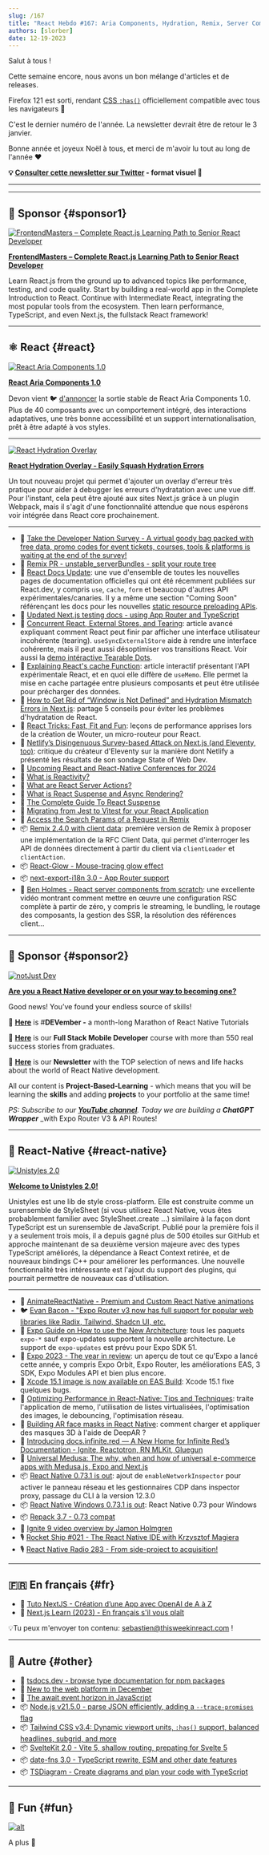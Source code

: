 ```yaml
---
slug: /167
title: "React Hebdo #167: Aria Components, Hydration, Remix, Server Components, useSyncExternalStore, cache, perf, Glow, Unistyles, Expo, Tailwind, date-fns..."
authors: [slorber]
date: 12-19-2023
---
```


Salut à tous !

Cette semaine encore, nous avons un bon mélange d'articles et de releases.

Firefox 121 est sorti, rendant [CSS `:has()`](https://twitter.com/stefanjudis/status/1737366970566053927) officiellement compatible avec tous les navigateurs 🥲

C'est le dernier numéro de l'année. La newsletter devrait être de retour le 3 janvier.

Bonne année et joyeux Noël à tous, et merci de m'avoir lu tout au long de l'année ❤️️

<!-- truncate -->

**💡 [Consulter cette newsletter sur Twitter](https://slo.im/thread) - format visuel 🎨**

---


<Support />

---

## 💸 Sponsor {#sponsor1}

[![FrontendMasters – Complete React.js Learning Path to Senior React Developer](/emails/issues/158/frontendmasters.jpg)](https://frontendmasters.com/learn/react/?utm_source=newsletter&utm_medium=thisweekinreact&utm_campaign=reactpath)

**[FrontendMasters – Complete React.js Learning Path to Senior React Developer](https://frontendmasters.com/learn/react/?utm_source=newsletter&utm_medium=thisweekinreact&utm_campaign=reactpath)**

Learn React.js from the ground up to advanced topics like performance, testing, and code quality. Start by building a real-world app in the Complete Introduction to React. Continue with Intermediate React, integrating the most popular tools from the ecosystem. Then learn performance, TypeScript, and even Next.js, the fullstack React framework!

---

## ⚛️ React {#react}

[![**React Aria Components 1.0**](/emails/issues/167/reactaria.jpg)](https://react-spectrum.adobe.com/releases/2023-12-20.html)

[**React Aria Components 1.0**](https://react-spectrum.adobe.com/releases/2023-12-20.html)

Devon vient 🐦 [d'annoncer](https://twitter.com/devongovett/status/1737516074663362843) la sortie stable de React Aria Components 1.0. Plus de 40 composants avec un comportement intégré, des interactions adaptatives, une très bonne accessibilité et un support internationalisation, prêt à être adapté à vos styles.

---

[![**React Hydration Overlay**](/emails/issues/167/hydration.jpg)](https://www.builder.io/blog/announcing-react-hydration-overlay)

[**React Hydration Overlay - Easily Squash Hydration Errors**](https://www.builder.io/blog/announcing-react-hydration-overlay)

Un tout nouveau projet qui permet d'ajouter un overlay d'erreur très pratique pour aider à debugger les erreurs d'hydratation avec une vue diff. Pour l'instant, cela peut être ajouté aux sites Next.js grâce à un plugin Webpack, mais il s'agit d'une fonctionnalité attendue que nous espérons voir intégrée dans React core prochainement.

---

- 💸 [Take the Developer Nation Survey - A virtual goody bag packed with free data, promo codes for event tickets, courses, tools & platforms is waiting at the end of the survey!](https://developereconomics.net/?member_id=thisweekinreact&utm_medium=nl_ad3)
- 👀 [Remix PR - unstable_serverBundles - split your route tree](https://github.com/remix-run/remix/pull/8332)
- 📖 [React Docs Update](https://github.com/reactwg/server-components/discussions/7): une vue d'ensemble de toutes les nouvelles pages de documentation officielles qui ont été récemment publiées sur React.dev, y compris `use`, `cache`, `form` et beaucoup d'autres API expérimentales/canaries. Il y a même une section "Coming Soon" référençant les docs pour les nouvelles [static resource preloading APIs](https://github.com/reactjs/react.dev/pull/6459).
- 📖 [Updated Next.js testing docs - using App Router and TypeScript](https://nextjs.org/docs/app/building-your-application/testing)
- 📜 [Concurrent React, External Stores, and Tearing](https://interbolt.org/blog/react-ui-tearing/): article avancé expliquant comment React peut finir par afficher une interface utilisateur incohérente (tearing). `useSyncExternalStore` aide à rendre une interface cohérente, mais il peut aussi désoptimiser vos transitions React. Voir aussi la [demo intéractive Tearable Dots](https://tearabledots.com/).
- 📜 [Explaining React's cache Function](https://unicorn-utterances.com/posts/explaining-reacts-cache-function): article interactif présentant l'API expérimentale React, et en quoi elle diffère de `useMemo`. Elle permet la mise en cache partagée entre plusieurs composants et peut être utilisée pour précharger des données.
- 📜 [How to Get Rid of “Window is Not Defined” and Hydration Mismatch Errors in Next.js](https://medium.com/@eric.burel/how-to-get-rid-of-window-is-not-defined-and-hydration-mismatch-errors-in-next-js-567cc51b4a17): partage 5 conseils pour éviter les problèmes d'hydratation de React.
- 📜 [React Tricks: Fast, Fit and Fun](https://molefrog.com/notes/react-tricks): leçons de performance apprises lors de la création de Wouter, un micro-routeur pour React.
- 📜 [Netlify’s Disingenuous Survey-based Attack on Next.js (and Eleventy, too)](https://www.zachleat.com/web/netlify-and-nextjs/): critique du créateur d'Eleventy sur la manière dont Netlify a présenté les résultats de son sondage State of Web Dev.
- 📜 [Upcoming React and React-Native Conferences for 2024](https://thoughtbot.com/blog/upcoming-react-and-react-native-conferences-for-2024)
- 📜 [What is Reactivity?](https://unicorn-utterances.com/posts/what-is-reactivity)
- 📜 [What are React Server Actions?](https://unicorn-utterances.com/posts/what-are-react-server-actions)
- 📜 [What is React Suspense and Async Rendering?](https://unicorn-utterances.com/posts/what-is-react-suspense-and-async-rendering)
- 📜 [The Complete Guide To React Suspense](https://www.debugbear.com/blog/guide-to-react-suspense)
- 📜 [Migrating from Jest to Vitest for your React Application](https://dev.to/opensauced/migrating-from-jest-to-vitest-for-your-react-application-1b75)
- 📜 [Access the Search Params of a Request in Remix](https://sergiodxa.com/tutorials/access-the-search-params-of-a-request-in-remix)
- 📦 [Remix 2.4.0 with client data](https://github.com/remix-run/remix/blob/main/CHANGELOG.md#v240): première version de Remix à proposer une implémentation de la RFC Client Data, qui permet d'interroger les API de données directement à partir du client via `clientLoader` et `clientAction`.
- 📦 [React-Glow - Mouse-tracing glow effect](https://github.com/codaworks/react-glow)
- 📦 [next-export-i18n 3.0 - App Router support](https://github.com/martinkr/next-export-i18n)
- 🎥 [Ben Holmes - React server components from scratch](https://www.youtube.com/watch?v=MaebEqhZR84): une excellente vidéo montrant comment mettre en œuvre une configuration RSC complète à partir de zéro, y compris le streaming, le bundling, le routage des composants, la gestion des SSR, la résolution des références client...

<SubscribeFormEmbed placement="middle" />

---

## 💸 Sponsor {#sponsor2}

[![notJust Dev](/emails/issues/167/notjustdev.jpg)](https://www.youtube.com/@notjustdev/live?sub_confirmation=1)

**[Are you a React Native developer or on your way to becoming one?](https://www.youtube.com/@notjustdev/live?sub_confirmation=1)**

Good news! You’ve found your endless source of skills!

🎄 [**Here**](https://www.youtube.com/watch?v=bIQII7gTXDE&list=PLY3ncAV1dSVA9ltOEMgzT8ZTZiccpOUkX) is #**DEVember -** a month-long Marathon of React Native Tutorials

🚀 [**Here**](https://academy.notjust.dev/?utm_source=newsletter&utm_medium=Course&utm_campaign=thisweekinreact#section-1687709246499) is our **Full Stack Mobile Developer** course with more than 550 real success stories from graduates.

💌 [**Here**](https://assets.notjust.dev/profile?utm_source=newsletter&utm_medium=OurNewsletter&utm_campaign=thisweekinreact) is our **Newsletter** with the TOP selection of news and life hacks about the world of React Native development.

All our content is **Project-Based-Learning** - which means that you will be learning the **skills** and adding **projects** to your portfolio at the same time!

_PS: Subscribe to our_ [**_YouTube channel_**](https://www.youtube.com/@notjustdev/live?sub_confirmation=1)_. Today we are building a_ **_ChatGPT Wrapper_** \_with Expo Router V3 & API Routes!

---

## 📱 React-Native {#react-native}

[![Unistyles 2.0](/emails/issues/167/unistyles20.jpg)](https://www.youtube.com/@notjustdev/live?sub_confirmation=1)

[**Welcome to Unistyles 2.0!**](https://www.reactnativecrossroads.com/posts/unistyles-2-preview)

Unistyles est une lib de style cross-platform. Elle est construite comme un surensemble de StyleSheet (si vous utilisez React Native, vous êtes probablement familier avec StyleSheet.create ...) similaire à la façon dont TypeScript est un surensemble de JavaScript. Publié pour la première fois il y a seulement trois mois, il a depuis gagné plus de 500 étoiles sur GitHub et approche maintenant de sa deuxième version majeure avec des types TypeScript améliorés, la dépendance à React Context retirée, et de nouveaux bindings C++ pour améliorer les performances. Une nouvelle fonctionnalité très intéressante est l'ajout du support des plugins, qui pourrait permettre de nouveaux cas d'utilisation.

---

- 💸 [AnimateReactNative - Premium and Custom React Native animations](https://www.animatereactnative.com/?utm_source=thisweekinreact.com)
- 🐦 [Evan Bacon - "Expo Router v3 now has full support for popular web libraries like Radix, Tailwind, Shadcn UI, etc.](https://twitter.com/Baconbrix/status/1735011941431595149)
- 📖 [Expo Guide on How to use the New Architecture](https://docs.expo.dev/guides/new-architecture/): tous les paquets `expo-*` sauf expo-updates supportent la nouvelle architecture. Le support de `expo-updates` est prévu pour Expo SDK 51.
- 📜 [Expo 2023 - The year in review](https://expo.dev/changelog/2023/12-20-2023-year-in-review): un aperçu de tout ce qu'Expo a lancé cette année, y compris Expo Orbit, Expo Router, les améliorations EAS, 3 SDK, Expo Modules API et bien plus encore.
- 📜 [Xcode 15.1 image is now available on EAS Build](https://expo.dev/changelog/2023/12-19-eas-build-xcode-15.1-image): Xcode 15.1 fixe quelques bugs.
- 📜 [Optimizing Performance in React-Native: Tips and Techniques](https://thoughtbot.com/blog/optimizing-performance-in-react-native-tips-and-techniques): traite l'application de memo, l'utilisation de listes virtualisées, l'optimisation des images, le debouncing, l'optimisation réseau.
- 📜 [Building AR face masks in React Native](https://blog.logrocket.com/building-ar-face-masks-react-native/): comment charger et appliquer des masques 3D à l'aide de DeepAR ?
- 📜 [Introducing docs.infinite.red — A New Home for Infinite Red’s Documentation - Ignite, Reactotron, RN MLKit, Gluegun](https://shift.infinite.red/introducing-docs-infinite-red-a-new-home-for-infinite-reds-documentation-6f4b25f7a1a4)
- 📜 [Universal Medusa: The why, when and how of universal e-commerce apps with Medusa.js, Expo and Next.js](https://bidah.hashnode.dev/universal-medusa-the-why-when-and-how-of-universal-e-commerce-apps-with-medusajs-expo-and-nextjs)
- 📦 [React Native 0.73.1 is out](https://github.com/facebook/react-native/releases/tag/v0.73.1): ajout de `enableNetworkInspector` pour activer le panneau réseau et les gestionnaires CDP dans inspector proxy, passage du CLI à la version 12.3.0
- 📦 [React Native Windows 0.73.1 is out](https://github.com/microsoft/react-native-windows/releases/tag/react-native-windows_v0.73.1): React Native 0.73 pour Windows
- 📦 [Repack 3.7 - 0.73 compat](https://github.com/callstack/repack/releases/tag/%40callstack%2Frepack%403.7.0)
- 🎥 [Ignite 9 video overview by Jamon Holmgren](https://youtu.be/QmkMsUYrTlk?si=p9rvLM-EMggZNcft)
- 🎙️ [Rocket Ship #021 - The React Native IDE with Krzysztof Magiera](https://podcast.galaxies.dev/episodes/021-the-react-native-ide-with-krzysztof-magiera)
- 🎙️ [React Native Radio 283 - From side-project to acquisition!](https://reactnativeradio.com/episodes/rnr-283-from-side-hustle-to-top-charts-with-simon-reggiani)

---

## 🇫🇷 En français {#fr}

- 🎥 [Tuto NextJS - Création d’une App avec OpenAI de A à Z](https://www.youtube.com/watch?v=WV4BoLbL9YA)
- 🎥 [Next.js Learn (2023) - En français s'il vous plaît](https://www.youtube.com/playlist?list=PLtOgU9dqW1bHHM7qq-_KNEh2860sklM6O)

💡Tu peux m'envoyer ton contenu: [sebastien@thisweekinreact.com](mailto:sebastien@thisweekinreact.com?subject=Contenu%20en%20fran%C3%A7ais) !

<Todo />

---

## 🔀 Autre {#other}

- 📖 [tsdocs.dev - browse type documentation for npm packages](https://tsdocs.dev/)
- 📜 [New to the web platform in December](https://web.dev/blog/web-platform-12-2023)
- 📜 [The await event horizon in JavaScript](https://frontside.com/blog/2023-12-11-await-event-horizon/)
- 📦 [Node.js v21.5.0 - parse JSON efficiently, adding a `--trace-promises` flag](https://nodejs.org/en/blog/release/v21.5.0)
- 📦 [Tailwind CSS v3.4: Dynamic viewport units, `:has()` support, balanced headlines, subgrid, and more](https://tailwindcss.com/blog/tailwindcss-v3-4)
- 📦 [SvelteKit 2.0 - Vite 5, shallow routing, prepating for Svelte 5](https://svelte.dev/blog/sveltekit-2)
- 📦 [date-fns 3.0 - TypeScript rewrite, ESM and other date features](https://blog.date-fns.org/v3-is-out/)
- 📦 [TSDiagram - Create diagrams and plan your code with TypeScript](https://github.com/3rd/tsdiagram)

---

## 🤭 Fun {#fun}

[![alt](/emails/issues/167/meme.jpg)](https://twitter.com/sebastienlorber/status/1737380479383277636)

A plus 👋

